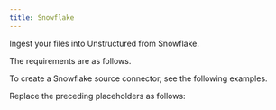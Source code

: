 ```yaml
---
title: Snowflake
---
```



<FirstTimeAPISourceConnector />

Ingest your files into Unstructured from Snowflake.

The requirements are as follows.


<SnowflakePrerequisites />

To create a Snowflake source connector, see the following examples.


<CodeGroup>
    <SnowflakeSDK />
    <SnowflakeAPIRESTCreate />
</CodeGroup>

Replace the preceding placeholders as follows:


<SnowflakeAPIPlaceholders />

